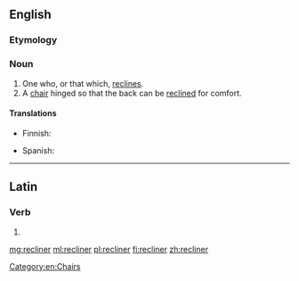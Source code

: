==English==

===Etymology===
{{suffix|recline|er|lang=en}}

===Noun===
{{en-noun}}
{{wikipedia}}

# One who, or that which, [[recline]]s.
# A [[chair]] hinged so that the back can be [[recline]]d for comfort.

====Translations====
{{trans-top|hinged chair}}
* Finnish: {{t|fi|mekanismituoli}}
{{trans-mid}}
* Spanish: {{t|es|tumbona|f}}
{{trans-bottom}}

[[Category:en:Chairs]]

----

==Latin==

===Verb===
{{la-verb-form|rēclīner}}

# {{conjugation of|rēclīnō||1|s|pres|pass|sub|lang=la}}

[[mg:recliner]]
[[ml:recliner]]
[[pl:recliner]]
[[fi:recliner]]
[[zh:recliner]]